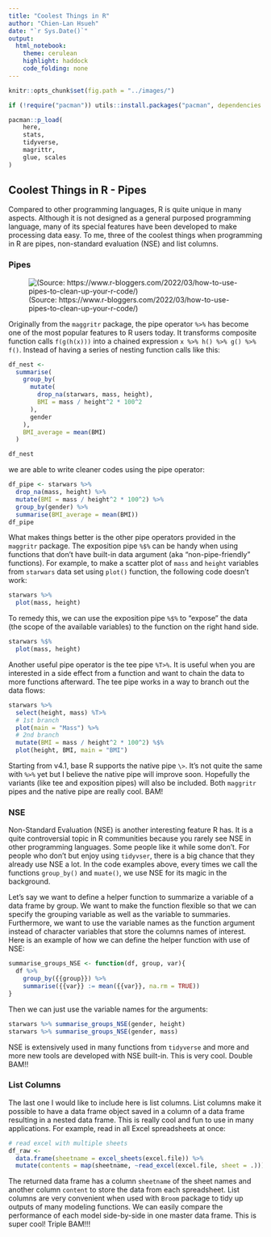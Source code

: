 ```yaml
---
title: "Coolest Things in R"
author: "Chien-Lan Hsueh"
date: "`r Sys.Date()`"
output:
  html_notebook:
    theme: cerulean
    highlight: haddock
    code_folding: none
---
```


```r
knitr::opts_chunk$set(fig.path = "../images/")
```

```r
if (!require("pacman")) utils::install.packages("pacman", dependencies = TRUE)

pacman::p_load(
	here,
	stats, 
	tidyverse,
	magrittr,
	glue, scales
)
```


## Coolest Things in R - Pipes
Compared to other programming languages, R is quite unique in many aspects. Although it is not designed as a general purposed programming language, many of its special features have been developed to make processing data easy. To me, three of the coolest things when programming in R are pipes, non-standard evaluation (NSE) and list columns. 


### Pipes
![(Source: https://www.r-bloggers.com/2022/03/how-to-use-pipes-to-clean-up-your-r-code/)](https://i0.wp.com/www.rforecology.com/pipes_image0.png?w=578&ssl=1)

Originally from the `maggritr` package, the pipe operator `%>%` has become one of the most popular features to R users today. It transforms composite function calls `f(g(h(x)))` into a chained expression `x %>% h() %>% g() %>% f()`. Instead of having a series of nesting function calls like this:

```r
df_nest <- 
  summarise(
    group_by(
      mutate(
        drop_na(starwars, mass, height), 
        BMI = mass / height^2 * 100^2
      ),
      gender
    ),
    BMI_average = mean(BMI)
  )

df_nest
```

we are able to write cleaner codes using the pipe operator:

```r
df_pipe <- starwars %>% 
  drop_na(mass, height) %>% 
  mutate(BMI = mass / height^2 * 100^2) %>% 
  group_by(gender) %>% 
  summarise(BMI_average = mean(BMI))
df_pipe
```

What makes things better is the other pipe operators provided in the `maggritr` package. The exposition pipe `%$%` can be handy when using functions that don't have built-in data argument (aka "non-pipe-friendly" functions). For example, to make a scatter plot of `mass` and `height` variables from `starwars` data set using `plot()` function, the following code doesn't work: 
```r
starwars %>% 
  plot(mass, height)
```

To remedy this, we can use the exposition pipe `%$%` to "expose" the data (the scope of the available variables) to the function on the right hand side. 

```r
starwars %$% 
  plot(mass, height)
```

Another useful pipe operator is the tee pipe `%T>%`. It is useful when you are interested in a side effect from a function and want to chain the data to more functions afterward. The tee pipe works in a way to branch out the data flows:


```r
starwars %>%
  select(height, mass) %T>% 
  # 1st branch
  plot(main = "Mass") %>% 
  # 2nd branch
  mutate(BMI = mass / height^2 * 100^2) %$% 
  plot(height, BMI, main = "BMI")
```

Starting from v4.1, base R supports the native pipe `\>`. It's not quite the same with `%>%` yet but I believe the native pipe will improve soon. Hopefully the variants (like tee and exposition pipes) will also be included. Both `maggritr` pipes and the native pipe are really cool. BAM!

### NSE

Non-Standard Evaluation (NSE) is another interesting feature R has. It is a quite controversial topic in R communities because you rarely see NSE in other programming languages. Some people like it while some don't. For people who don't but enjoy using `tidyvser`, there is a big chance that they already use NSE a lot. In the code examples above, every times we call the functions `group_by()` and `muate()`, we use NSE for its magic in the background.  

Let's say we want to define a helper function to summarize a variable of a data frame by group. We want to make the function flexible so that we can specify the grouping variable as well as the variable to summaries. Furthermore, we want to use the variable names as the function argument instead of character variables that store the columns names of interest. Here is an example of how we can define the helper function with use of NSE:

```r
summarise_groups_NSE <- function(df, group, var){
  df %>%
    group_by({{group}}) %>%  
    summarise({{var}} := mean({{var}}, na.rm = TRUE))
}
```

Then we can just use the variable names for the arguments:

```r
starwars %>% summarise_groups_NSE(gender, height)
starwars %>% summarise_groups_NSE(gender, mass)
```

NSE is extensively used in many functions from `tidyverse` and more and more new tools are developed with NSE built-in. This is very cool. Double BAM!!

### List Columns
The last one I would like to include here is list columns. List columns make it possible to have a data frame object saved in a column of a data frame resulting in a nested data frame. This is really cool and fun to use in many applications. For example, read in all Excel spreadsheets at once:

```r
# read excel with multiple sheets 
df_raw <- 
  data.frame(sheetname = excel_sheets(excel.file)) %>% 
  mutate(contents = map(sheetname, ~read_excel(excel.file, sheet = .)))
```

The returned data frame has a column `sheetname` of the sheet names and another column `content` to store the data from each spreadsheet. List columns are very convenient when used with `Broom` package to tidy up outputs of many modeling functions. We can easily compare the performance of each model side-by-side in one master data frame. This is super cool! Triple BAM!!!

